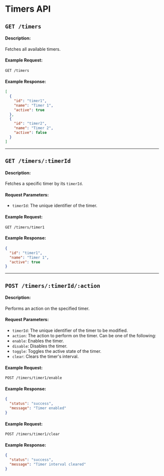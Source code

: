 # Timers API

## `GET /timers`

#### Description:

Fetches all available timers.

#### Example Request:

```
GET /timers
```

#### Example Response:

```json
[
  {
    "id": "timer1",
    "name": "Timer 1",
    "active": true
  },
  {
    "id": "timer2",
    "name": "Timer 2",
    "active": false
  }
]
```

---

## `GET /timers/:timerId`

#### Description:

Fetches a specific timer by its `timerId`.

#### Request Parameters:

- `timerId`: The unique identifier of the timer.

#### Example Request:

```
GET /timers/timer1
```

#### Example Response:

```json
{
  "id": "timer1",
  "name": "Timer 1",
  "active": true
}
```

---

## `POST /timers/:timerId/:action`

#### Description:

Performs an action on the specified timer.

#### Request Parameters:

- `timerId`: The unique identifier of the timer to be modified.
- `action`: The action to perform on the timer. Can be one of the following:
- `enable`: Enables the timer.
- `disable`: Disables the timer.
- `toggle`: Toggles the active state of the timer.
- `clear`: Clears the timer's interval.

#### Example Request:

```
POST /timers/timer1/enable
```

#### Example Response:

```json
{
  "status": "success",
  "message": "Timer enabled"
}
```

#### Example Request:

```
POST /timers/timer1/clear
```

#### Example Response:

```json
{
  "status": "success",
  "message": "Timer interval cleared"
}
```
